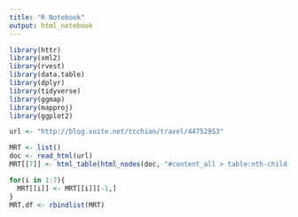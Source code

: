 ```yaml
---
title: "R Notebook"
output: html_notebook
---
```


```r
library(httr)
library(xml2)
library(rvest)
library(data.table)
library(dplyr)
library(tidyverse)
library(ggmap)
library(mapproj)
library(ggplot2)
```

```r
url <- "http://blog.xuite.net/tcchian/travel/44752953"

MRT <- list()
doc <- read_html(url)
MRT[[7]] <- html_table(html_nodes(doc, "#content_all > table:nth-child(39)"), fill = TRUE)[[1]]

for(i in 1:7){
  MRT[[i]] <- MRT[[i]][-1,]
}
MRT.df <- rbindlist(MRT)

```

